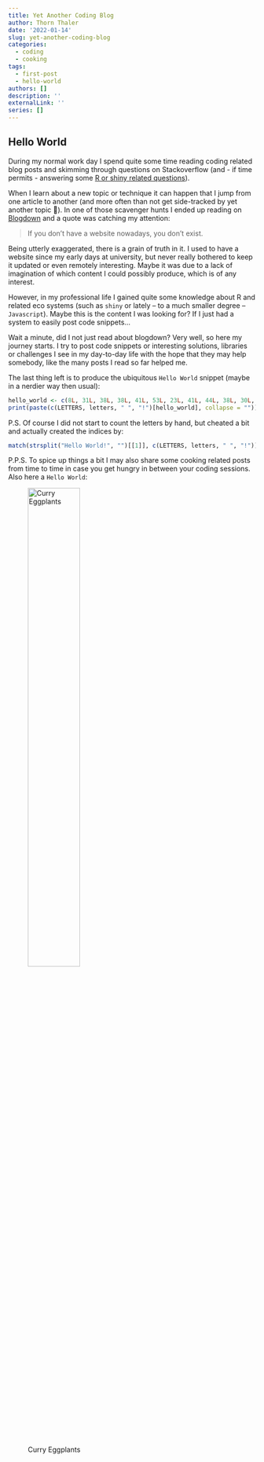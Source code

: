 ```yaml
---
title: Yet Another Coding Blog
author: Thorn Thaler
date: '2022-01-14'
slug: yet-another-coding-blog
categories:
  - coding
  - cooking
tags:
  - first-post
  - hello-world
authors: []
description: ''
externalLink: ''
series: []
---
```


## Hello World

During my normal work day I spend quite some time reading coding related blog posts and
skimming through questions on Stackoverflow (and - if time permits - answering some [R or shiny related questions](https://stackoverflow.com/search?q=%5Br%5D+or+%5Bshiny%5D+user%3A4125751+is%3Aanswer)). 


When I learn about a new topic or technique it can happen that I jump from one article to
another (and more often than not get side-tracked by yet another topic 🤦️). 
In one of those scavenger hunts I ended up reading on 
[Blogdown](https://bookdown.org/yihui/blogdown/) and a quote was catching my attention:

> If you don’t have a website nowadays, you don’t exist.

Being utterly exaggerated, there is a grain of truth in it. I used to have a website 
since my early days at university, but never really bothered to keep it updated or 
even remotely interesting. Maybe it was due to a lack of imagination of which content I
could possibly produce, which is of any interest.

However, in my professional life I gained quite some knowledge about R and related 
eco systems (such as `shiny` or lately -- to a much smaller degree -- `Javascript`). Maybe 
this is the content I was  looking for? If I just had a system to easily post code 
snippets...

Wait a minute, did I not just read about blogdown? Very well, so here my journey starts. 
I try to post code snippets or interesting solutions, libraries or challenges I see in my 
day-to-day life with the hope that they may help somebody, like the many posts I read so 
far helped me.

The last thing left is to produce the ubiquitous `Hello World` snippet (maybe in a 
nerdier way then usual):

```r
hello_world <- c(8L, 31L, 38L, 38L, 41L, 53L, 23L, 41L, 44L, 38L, 30L, 54L)
print(paste(c(LETTERS, letters, " ", "!")[hello_world], collapse = ""))
```

P.S. Of course I did not start to count the letters by hand, but cheated a bit and 
actually created the indices by:

```r
match(strsplit("Hello World!", "")[[1]], c(LETTERS, letters, " ", "!"))
```

P.P.S. To spice up things a bit I may also share some cooking related posts from time to
time in case you get hungry in between your coding sessions. Also here a `Hello World`:

![Curry Eggplants](Curry_Eggplants.jpg){width=50%}


